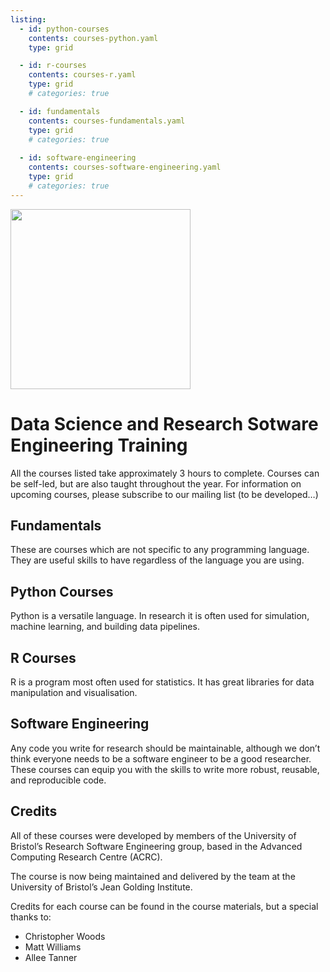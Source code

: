 ```yaml
---    
listing:
  - id: python-courses
    contents: courses-python.yaml
    type: grid

  - id: r-courses
    contents: courses-r.yaml
    type: grid
    # categories: true

  - id: fundamentals
    contents: courses-fundamentals.yaml
    type: grid
    # categories: true
  
  - id: software-engineering
    contents: courses-software-engineering.yaml
    type: grid
    # categories: true
---
```


![](assets/logo.png){width=3in}
    


#  Data Science and Research Sotware Engineering Training 


All the courses listed take approximately 3 hours to complete.
Courses can be self-led, but are also taught throughout the year.
For information on upcoming courses, please subscribe to our mailing
list (to be developed...)

## Fundamentals

These are courses which are not specific to
any programming language. They are useful skills 
to have regardless of the language you are using.

:::{#fundamentals}
:::

## Python Courses

Python is a versatile language. In 
research it is often used for simulation,
machine learning, and building data pipelines.



:::{#python-courses}
:::

## R Courses
R is a program most often used for 
statistics. It has great libraries 
for data manipulation and visualisation.

:::{#r-courses}
:::

## Software Engineering
Any code you write for research should be maintainable,
although we don't think everyone needs to be a software 
engineer to be a good researcher. These courses can equip
you with the skills to write more robust, reusable, and 
reproducible code.

:::{#software-engineering}
:::


## Credits 

All of these courses were developed by members
of the University of Bristol's Research Software Engineering
group, based in the Advanced Computing Research Centre (ACRC).

The course is now being maintained and delivered by the 
team at the University of Bristol's Jean Golding Institute.

Credits for each course can be found in the course
materials, but a special thanks to:

* Christopher Woods
* Matt Williams
* Allee Tanner
